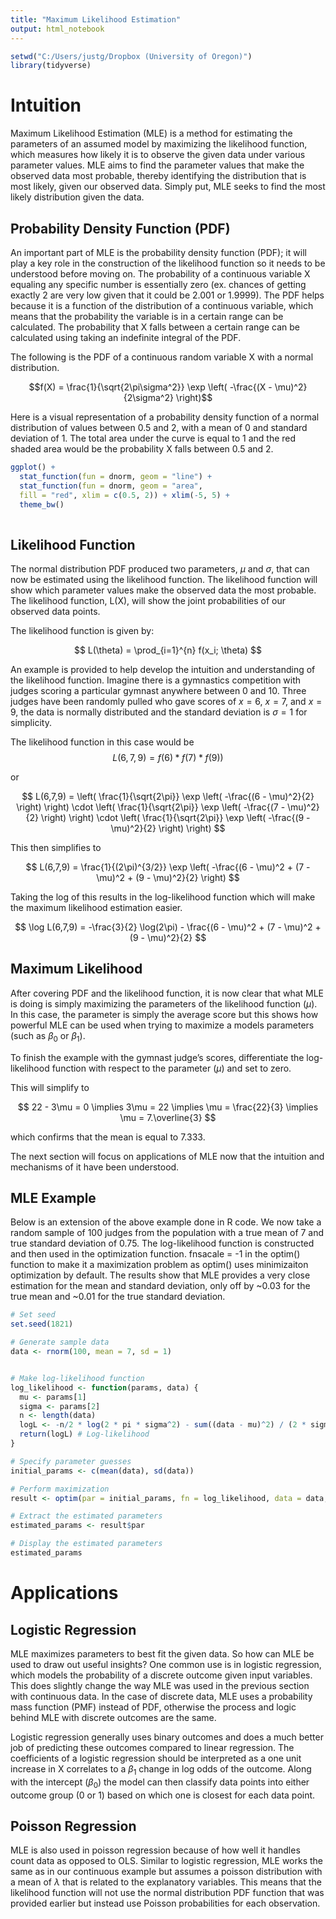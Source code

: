---
title: "Maximum Likelihood Estimation"
output: html_notebook
---

```{r setup, include=FALSE, warning=FALSE, message=FALSE, error=FALSE}
setwd("C:/Users/justg/Dropbox (University of Oregon)")
library(tidyverse)
```

# Intuition

Maximum Likelihood Estimation (MLE) is a method for estimating the parameters of an assumed model by maximizing the likelihood function, which measures how likely it is to observe the given data under various parameter values. MLE aims to find the parameter values that make the observed data most probable, thereby identifying the distribution that is most likely, given our observed data. Simply put, MLE seeks to find the most likely distribution given the data.

## Probability Density Function (PDF)

An important part of MLE is the probability density function (PDF); it will play a key role in the construction of the likelihood function so it needs to be understood before moving on. The probability of a continuous variable X equaling any specific number is essentially zero (ex. chances of getting exactly 2 are very low given that it could be 2.001 or 1.9999). The PDF helps because it is a function of the distribution of a continuous variable, which means that the probability the variable is in a certain range can be calculated. The probability that X falls between a certain range can be calculated using taking an indefinite integral of the PDF.

The following is the PDF of a continuous random variable X with a normal distribution.

$$f(X) = \frac{1}{\sqrt{2\pi\sigma^2}} \exp \left( -\frac{(X - \mu)^2}{2\sigma^2} \right)$$

Here is a visual representation of a probability density function of a normal distribution of values between 0.5 and 2, with a mean of 0 and standard deviation of 1. The total area under the curve is equal to 1 and the red shaded area would be the probability X falls between 0.5 and 2.

```{r Normal distribution PDF graphic}
ggplot() +
  stat_function(fun = dnorm, geom = "line") +
  stat_function(fun = dnorm, geom = "area",
  fill = "red", xlim = c(0.5, 2)) + xlim(-5, 5) +
  theme_bw()
  
```

## Likelihood Function

The normal distribution PDF produced two parameters, $\mu$ and $\sigma$, that can now be estimated using the likelihood function. The likelihood function will show which parameter values make the observed data the most probable. The likelihood function, L(X), will show the joint probabilities of our observed data points.

The likelihood function is given by:

$$ L(\theta) = \prod_{i=1}^{n} f(x_i; \theta) $$

An example is provided to help develop the intuition and understanding of the likelihood function. Imagine there is a gymnastics competition with judges scoring a particular gymnast anywhere between 0 and 10. Three judges have been randomly pulled who gave scores of $x=6$, $x=7$, and $x=9$, the data is normally distributed and the standard deviation is $\sigma = 1$ for simplicity.

The likelihood function in this case would be $$L(6,7,9) = f(6)*f(7)*f(9))$$

or

$$ 
L(6,7,9) = \left( \frac{1}{\sqrt{2\pi}} \exp \left( -\frac{(6 - \mu)^2}{2} \right) \right) \cdot \left( \frac{1}{\sqrt{2\pi}} \exp \left( -\frac{(7 - \mu)^2}{2} \right) \right) \cdot \left( \frac{1}{\sqrt{2\pi}} \exp \left( -\frac{(9 - \mu)^2}{2} \right) \right) 
$$

This then simplifies to

$$
L(6,7,9) = \frac{1}{(2\pi)^{3/2}} \exp \left( -\frac{(6 - \mu)^2 + (7 - \mu)^2 + (9 - \mu)^2}{2} \right)
$$

Taking the log of this results in the log-likelihood function which will make the maximum likelihood estimation easier.

$$
\log L(6,7,9) = -\frac{3}{2} \log(2\pi) - \frac{(6 - \mu)^2 + (7 - \mu)^2 + (9 - \mu)^2}{2}
$$

## Maximum Likelihood

After covering PDF and the likelihood function, it is now clear that what MLE is doing is simply maximizing the parameters of the likelihood function ($\mu$). In this case, the parameter is simply the average score but this shows how powerful MLE can be used when trying to maximize a models parameters (such as $\beta_0$ or $\beta_1$).

To finish the example with the gymnast judge's scores, differentiate the log-likelihood function with respect to the parameter ($\mu$) and set to zero.

This will simplify to

$$
22 - 3\mu = 0 \implies 3\mu = 22 \implies \mu = \frac{22}{3} \implies \mu = 7.\overline{3}
$$

which confirms that the mean is equal to 7.333.

The next section will focus on applications of MLE now that the intuition and mechanisms of it have been understood.

## MLE Example

Below is an extension of the above example done in R code. We now take a random sample of 100 judges from the population with a true mean of 7 and true standard deviation of 0.75. The log-likelihood function is constructed and then used in the optimization function. fnsacale = -1 in the optim() function to make it a maximization problem as optim() uses minimizaiton optimization by default. The results show that MLE provides a very close estimation for the mean and standard deviation, only off by ~0.03 for the true mean and ~0.01 for the true standard deviation.

```{r}
# Set seed
set.seed(1821)

# Generate sample data
data <- rnorm(100, mean = 7, sd = 1)


# Make log-likelihood function
log_likelihood <- function(params, data) {
  mu <- params[1]
  sigma <- params[2]
  n <- length(data)
  logL <- -n/2 * log(2 * pi * sigma^2) - sum((data - mu)^2) / (2 * sigma^2)
  return(logL) # Log-likelihood
}

# Specify parameter guesses
initial_params <- c(mean(data), sd(data))

# Perform maximization
result <- optim(par = initial_params, fn = log_likelihood, data = data, control = list(fnscale = -1))

# Extract the estimated parameters
estimated_params <- result$par

# Display the estimated parameters
estimated_params
```

# Applications

## Logistic Regression

MLE maximizes parameters to best fit the given data. So how can MLE be used to draw out useful insights? One common use is in logistic regression, which models the probability of a discrete outcome given input variables. This does slightly change the way MLE was used in the previous section with continuous data. In the case of discrete data, MLE uses a probability mass function (PMF) instead of PDF, otherwise the process and logic behind MLE with discrete outcomes are the same.

Logistic regression generally uses binary outcomes and does a much better job of predicting these outcomes compared to linear regression. The coefficients of a logistic regression should be interpreted as a one unit increase in X correlates to a $\beta_1$ change in log odds of the outcome. Along with the intercept ($\beta_0$) the model can then classify data points into either outcome group (0 or 1) based on which one is closest for each data point.


## Poisson Regression

MLE is also used in poisson regression because of how well it handles count data as opposed to OLS. Similar to logistic regression, MLE works the same as in our continuous example but assumes a poisson distribution with a mean of $\lambda$ that is related to the explanatory variables. This means that the likelihood function will not use the normal distribution PDF function that was provided earlier but instead use Poisson probabilities for each observation.

